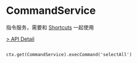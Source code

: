 # CommandService

指令服务，需要和 [Shortcuts](https://flowgram.ai/guide/advanced/interactive/shortcuts.html) 一起使用

[> API Detail](https://flowgram.ai/auto-docs/command/interfaces/CommandService.html)


```Usage

ctx.get(CommandService).execCommand('selectAll')
```
